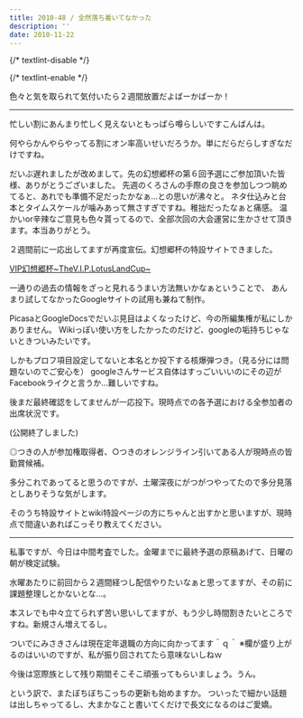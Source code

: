 ```yaml
---
title: 2010-48 / 全然落ち着いてなかった
description: ''
date: 2010-11-22
---
```


{/* textlint-disable */}


{/* textlint-enable */}

色々と気を取られて気付いたら２週間放置だよばーかばーか！

----

忙しい割にあんまり忙しく見えないともっぱら噂らしいですこんばんは。

何やらかんやらやってる割にオン率高いせいだろうか。単にだらだらしすぎなだけですね。

だいぶ遅れましたが改めまして。先の幻想郷杯の第６回予選にご参加頂いた皆様、ありがとうございました。
先週のくろさんの手際の良さを参加しつつ眺めてると、あれでも準備不足だったかなぁ…との思いが沸々と。
ネタ仕込みと台本とタイムスケールが噛みあって無さすぎですね。稚拙だったなぁと痛感。
温かいor辛辣なご意見も色々貰ってるので、全部次回の大会運営に生かさせて頂きます。本当ありがとう。

２週間前に一応出してますが再度宣伝。幻想郷杯の特設サイトできました。

[VIP幻想郷杯~TheV.I.P.LotusLandCup~](https://sites.google.com/site/viplotuslandcup/)

一通りの過去の情報をざっと見れるうまい方法無いかなぁということで、
あんまり試してなかったGoogleサイトの試用も兼ねて制作。

PicasaとGoogleDocsでだいぶ見目はよくなったけど、今の所編集権が私にしかありません。
Wikiっぽい使い方をしたかったのだけど、googleの垢持ちじゃないときついみたいです。

しかもプロフ項目設定してないと本名とか投下する核爆弾つき。（見る分には問題ないのでご安心を）
googleさんサービス自体はすっごいいいのにその辺がFacebookライクと言うか…難しいですね。

後まだ最終確認をしてませんが一応投下。現時点での各予選における全参加者の出席状況です。

(公開終了しました)

◎つきの人が参加権取得者、○つきのオレンジライン引いてある人が現時点の皆勤賞候補。

多分これであってると思うのですが、土曜深夜にがつがつやってたので多分見落としありそうな気がします。

そのうち特設サイトとwiki特設ページの方にちゃんと出すかと思いますが、現時点で間違いあればこっそり教えてください。

----

私事ですが、今日は中間考査でした。金曜までに最終予選の原稿あげて、日曜の朝が検定試験。

水曜あたりに前回から２週間経つし配信やりたいなぁと思ってますが、その前に課題整理しとかないとな…。

本スレでも中々立てられず苦い思いしてますが、もう少し時間割きたいところですね。新規さん増えてるし。

ついでにみさきさんは現在定年退職の方向に向かってます＾ｑ＾
※欄が盛り上がるのはいいのですが、私が振り回されてたら意味ないしねｗ

今後は窓際族として残り期間そこそこ頑張ってもらいましょう。うん。

という訳で、またぼちぼちこっちの更新も始めますか。
ついったで細かい話題は出しちゃってるし、大まかなこと書いてくだけで長文になるのはご愛嬌。
